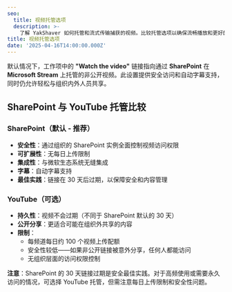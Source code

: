 ```yaml
---
seo:
  title: 视频托管选项
  description: >-
    了解 YakShaver 如何托管和流式传输捕获的视频。比较托管选项以确保流畅播放和更好的团队协作。
title: 视频托管选项
date: '2025-04-16T14:00:00.000Z'
---
```


默认情况下，工作项中的 **"Watch the video"** 链接指向通过 **SharePoint** 在 **Microsoft Stream** 上托管的非公开视频。此设置提供安全访问和自动字幕支持，同时仍允许轻松与组织内外人员共享。

## SharePoint 与 YouTube 托管比较

### SharePoint（默认 - 推荐）
- **安全性**：通过组织的 SharePoint 实例全面控制视频访问权限
- **可扩展性**：无每日上传限制
- **集成性**：与微软生态系统无缝集成
- **字幕**：自动字幕支持
- **最佳实践**：链接在 30 天后过期，以保障安全和内容管理

### YouTube（可选）
- **持久性**：视频不会过期（不同于 SharePoint 默认的 30 天）
- **公开分享**：更适合可能在组织外共享的内容
- **限制**：
  - 每频道每日约 100 个视频上传配额
  - 安全性较低——如果非公开链接被意外分享，任何人都能访问
  - 无组织层面的访问权限控制

**注意**：SharePoint 的 30 天链接过期是安全最佳实践。对于高频使用或需要永久访问的情况，可选择 YouTube 托管，但需注意每日上传限制和安全性问题。